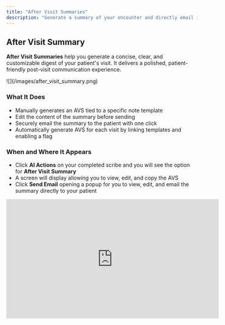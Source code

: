 ```yaml
---
title: "After Visit Summaries"
description: "Generate a summary of your encounter and directly email it to your patient in a single click."
---
```


## After Visit Summary

**After Visit Summaries** help you generate a concise, clear, and customizable digest of your patient's visit. It delivers a polished, patient-friendly post-visit communication experience.

<Frame>
  ![](/images/after_visit_summary.png)
</Frame>

### What It Does

- Manually generates an AVS tied to a specific note template
- Edit the content of the summary before sending
- Securely email the summary to the patient with one click
- Automatically generate AVS for each visit by linking templates and enabling a flag

### When and Where It Appears

- Click **AI Actions** on your completed scribe and you will see the option for **After Visit Summary**
- A screen will display allowing you to view, edit, and copy the AVS
- Click **Send Email** opening a popup for you to view, edit, and email the summary directly to your patient

<Frame>
  <iframe width="560" height="315" src="https://www.youtube.com/embed/CDrXke8wNcI?si=OjBUTC9xB-Dtj_34 &mute=1" title="YouTube video player" frameborder="0" allow="accelerometer; autoplay; clipboard-write; encrypted-media; gyroscope; picture-in-picture; web-share" referrerpolicy="strict-origin-when-cross-origin" allowfullscreen />
</Frame>

### Customize your AVS

Your After Visit Summary can be customized with your own specific rules and guidelines to follow. Navigate to **AI Studio**, click on **After Visit Summary** and adjust your formatting!

### Benefits

- Quickly summarize the visit with medically relevant context for your patient -- with goals, instructions, and next steps.
- Reduce time, energy, and our favorite... clicks spent to draft these manually.

<Info>
  For more information on details how to set this up, questions regarding enabling custom AVS templates per scribe template, or anything else, please contact sales or your customer support manager.
</Info>